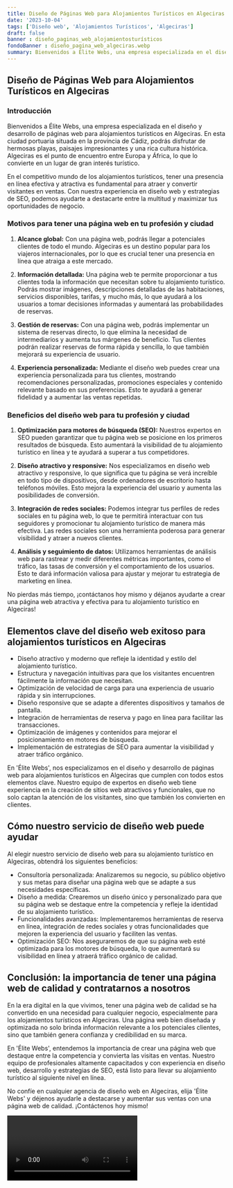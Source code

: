 ```yaml
---
title: Diseño de Páginas Web para Alojamientos Turísticos en Algeciras
date: '2023-10-04'
tags: ['Diseño web', 'Alojamientos Turísticos', 'Algeciras']
draft: false
banner : diseño_paginas_web_alojamientosturísticos
fondoBanner : diseño_pagina_web_algeciras.webp
summary: Bienvenidos a Élite Webs, una empresa especializada en el diseño y desarrollo de páginas web para alojamientos turísticos en Algeciras. En esta ciudad portuaria situada en la provincia de Cádiz, podrás disfrutar de hermosas playas, paisajes impresionantes y una rica cultura histórica. Algeciras es el punto de encuentro entre Europa y África, lo que lo convierte en un lugar de gran interés turístico.
---
```


## Diseño de Páginas Web para Alojamientos Turísticos en Algeciras

### Introducción

Bienvenidos a Élite Webs, una empresa especializada en el diseño y desarrollo de páginas web para alojamientos turísticos en Algeciras. En esta ciudad portuaria situada en la provincia de Cádiz, podrás disfrutar de hermosas playas, paisajes impresionantes y una rica cultura histórica. Algeciras es el punto de encuentro entre Europa y África, lo que lo convierte en un lugar de gran interés turístico.

En el competitivo mundo de los alojamientos turísticos, tener una presencia en línea efectiva y atractiva es fundamental para atraer y convertir visitantes en ventas. Con nuestra experiencia en diseño web y estrategias de SEO, podemos ayudarte a destacarte entre la multitud y maximizar tus oportunidades de negocio.

### Motivos para tener una página web en tu profesión y ciudad

1. **Alcance global:** Con una página web, podrás llegar a potenciales clientes de todo el mundo. Algeciras es un destino popular para los viajeros internacionales, por lo que es crucial tener una presencia en línea que atraiga a este mercado.

2. **Información detallada:** Una página web te permite proporcionar a tus clientes toda la información que necesitan sobre tu alojamiento turístico. Podrás mostrar imágenes, descripciones detalladas de las habitaciones, servicios disponibles, tarifas, y mucho más, lo que ayudará a los usuarios a tomar decisiones informadas y aumentará las probabilidades de reservas.

3. **Gestión de reservas:** Con una página web, podrás implementar un sistema de reservas directo, lo que elimina la necesidad de intermediarios y aumenta tus márgenes de beneficio. Tus clientes podrán realizar reservas de forma rápida y sencilla, lo que también mejorará su experiencia de usuario.

4. **Experiencia personalizada:** Mediante el diseño web puedes crear una experiencia personalizada para tus clientes, mostrando recomendaciones personalizadas, promociones especiales y contenido relevante basado en sus preferencias. Esto te ayudará a generar fidelidad y a aumentar las ventas repetidas.

### Beneficios del diseño web para tu profesión y ciudad

1. **Optimización para motores de búsqueda (SEO):** Nuestros expertos en SEO pueden garantizar que tu página web se posicione en los primeros resultados de búsqueda. Esto aumentará la visibilidad de tu alojamiento turístico en línea y te ayudará a superar a tus competidores.

2. **Diseño atractivo y responsive:** Nos especializamos en diseño web atractivo y responsive, lo que significa que tu página se verá increíble en todo tipo de dispositivos, desde ordenadores de escritorio hasta teléfonos móviles. Esto mejora la experiencia del usuario y aumenta las posibilidades de conversión.

3. **Integración de redes sociales:** Podemos integrar tus perfiles de redes sociales en tu página web, lo que te permitirá interactuar con tus seguidores y promocionar tu alojamiento turístico de manera más efectiva. Las redes sociales son una herramienta poderosa para generar visibilidad y atraer a nuevos clientes.

4. **Análisis y seguimiento de datos:** Utilizamos herramientas de análisis web para rastrear y medir diferentes métricas importantes, como el tráfico, las tasas de conversión y el comportamiento de los usuarios. Esto te dará información valiosa para ajustar y mejorar tu estrategia de marketing en línea.

No pierdas más tiempo, ¡contáctanos hoy mismo y déjanos ayudarte a crear una página web atractiva y efectiva para tu alojamiento turístico en Algeciras!

<GifSeo />

<Cta />

## Elementos clave del diseño web exitoso para alojamientos turísticos en Algeciras

- Diseño atractivo y moderno que refleje la identidad y estilo del alojamiento turístico.
- Estructura y navegación intuitivas para que los visitantes encuentren fácilmente la información que necesitan.
- Optimización de velocidad de carga para una experiencia de usuario rápida y sin interrupciones.
- Diseño responsive que se adapte a diferentes dispositivos y tamaños de pantalla.
- Integración de herramientas de reserva y pago en línea para facilitar las transacciones.
- Optimización de imágenes y contenidos para mejorar el posicionamiento en motores de búsqueda.
- Implementación de estrategias de SEO para aumentar la visibilidad y atraer tráfico orgánico.

En 'Élite Webs', nos especializamos en el diseño y desarrollo de páginas web para alojamientos turísticos en Algeciras que cumplen con todos estos elementos clave. Nuestro equipo de expertos en diseño web tiene experiencia en la creación de sitios web atractivos y funcionales, que no solo captan la atención de los visitantes, sino que también los convierten en clientes.

## Cómo nuestro servicio de diseño web puede ayudar

Al elegir nuestro servicio de diseño web para su alojamiento turístico en Algeciras, obtendrá los siguientes beneficios:

- Consultoría personalizada: Analizaremos su negocio, su público objetivo y sus metas para diseñar una página web que se adapte a sus necesidades específicas.
- Diseño a medida: Crearemos un diseño único y personalizado para que su página web se destaque entre la competencia y refleje la identidad de su alojamiento turístico.
- Funcionalidades avanzadas: Implementaremos herramientas de reserva en línea, integración de redes sociales y otras funcionalidades que mejoren la experiencia del usuario y faciliten las ventas.
- Optimización SEO: Nos aseguraremos de que su página web esté optimizada para los motores de búsqueda, lo que aumentará su visibilidad en línea y atraerá tráfico orgánico de calidad.

## Conclusión: la importancia de tener una página web de calidad y contratarnos a nosotros

En la era digital en la que vivimos, tener una página web de calidad se ha convertido en una necesidad para cualquier negocio, especialmente para los alojamientos turísticos en Algeciras. Una página web bien diseñada y optimizada no solo brinda información relevante a los potenciales clientes, sino que también genera confianza y credibilidad en su marca.

En 'Élite Webs', entendemos la importancia de crear una página web que destaque entre la competencia y convierta las visitas en ventas. Nuestro equipo de profesionales altamente capacitados y con experiencia en diseño web, desarrollo y estrategias de SEO, está listo para llevar su alojamiento turístico al siguiente nivel en línea.

No confíe en cualquier agencia de diseño web en Algeciras, elija 'Élite Webs' y déjenos ayudarle a destacarse y aumentar sus ventas con una página web de calidad. ¡Contáctenos hoy mismo!

<Video />

<CtaBot job='Alojamientos Turísticos' city='Algeciras'/>

<Gmaps query='Algeciras+españa+maps' />